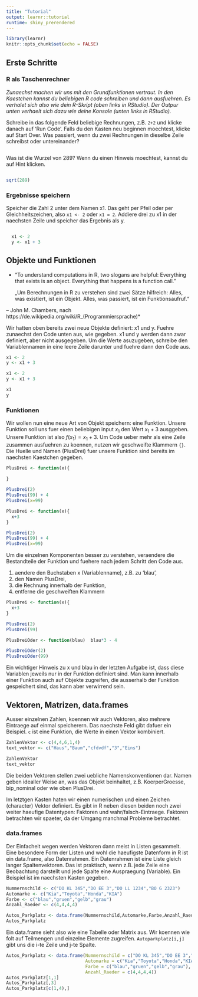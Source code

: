 ```yaml
---
title: "Tutorial"
output: learnr::tutorial
runtime: shiny_prerendered
---
```


```r
library(learnr)
knitr::opts_chunk$set(echo = FALSE)
```


##  Erste Schritte

### R als Taschenrechner

*Zunaechst machen wir uns mit den Grundfunktionen vertraut. In den Kaestchen kannst du beliebigen R code schreiben und dann ausfuehren. Es verhalet sich also wie dein R-Skript (oben links in RStudio). Der Outpur unten verhaelt sich dazu wie deine Konsole (unten links in RStudio).*

Schreibe in das folgende Feld beliebige Rechnungen, z.B. `2+2` und klicke danach auf 'Run Code'. Falls du den Kasten neu beginnen moechtest, klicke auf Start Over. Was passiert, wenn du zwei Rechnungen in dieselbe Zeile schreibst oder untereinander?

```r

```

Was ist die Wurzel von 289? Wenn du einen Hinweis moechtest, kannst du auf Hint klicken. 

```r

```

```r
sqrt(289)
```

### Ergebnisse speichern

Speicher die Zahl 2 unter dem Namen x1. Das geht per Pfeil oder per Gleichheitszeichen, also `x1 <- 2` oder `x1 = 2`. Addiere drei zu  x1 in der naechsten Zeile und speicher das Ergebnis als y.


```r

```

```r
  x1 <- 2
  y <- x1 + 3
```


## Objekte und Funktionen

* “To understand computations in R, two slogans are helpful: Everything that exists is an object. Everything that happens is a function call.”

    „Um Berechnungen in R zu verstehen sind zwei Sätze hilfreich: Alles, was existiert, ist ein Objekt. Alles, was passiert, ist ein Funktionsaufruf.“

– John M. Chambers, nach https://de.wikipedia.org/wiki/R_(Programmiersprache)*

Wir hatten oben bereits zwei neue Objekte definiert: x1 und y. Fuehre zunaechst den Code unten aus, wie gegeben. x1 und y werden dann zwar definiert, aber nicht ausgegeben. Um die Werte asuzugeben, schreibe den Variablennamen in eine leere Zeile darunter und fuehre dann den Code aus.

```r
x1 <- 2
y <- x1 + 3
```

```r
x1 <- 2
y <- x1 + 3

x1
y
```

### Funktionen

Wir wollen nun eine neue Art von Objekt speichern: eine Funktion. Unsere Funktion soll uns fuer einen beliebigen input $x_1$ den Wert $x_1+3$ ausggeben. Unsere Funktion ist also $f(x_1)=x_1+3$. Um Code ueber mehr als eine Zeile zusammen ausfuehren zu koennen, nutzen wir geschweifte Klammern `{}`. Die Huelle und Namen (PlusDrei) fuer unsere Funktion sind bereits im naechsten Kaestchen gegeben.


```r
PlusDrei <- function(x){
  
}

PlusDrei(2)
PlusDrei(99) + 4
PlusDrei(x=99)
```

```r
PlusDrei <- function(x){
  x+3
}

PlusDrei(2)
PlusDrei(99) + 4
PlusDrei(x=99)
```

Um die einzelnen Komponenten besser zu verstehen, veraendere die Bestandteile der Funktion und fuehere nach jedem Schritt den Code aus.

1. aendere den Buchstaben x (Variablenname), z.B. zu 'blau',
2. den Namen PlusDrei, 
3. die Rechnung innerhalb der Funktion,
4. entferne die geschweiften Klammern

```r
PlusDrei <- function(x){
  x+3
}

PlusDrei(2)
PlusDrei(99)
```

```r
PlusDreiOder <- function(blau)  blau*3 - 4

PlusDreiOder(2)
PlusDreiOder(99)
```

Ein wichtiger Hinweis zu x und blau in der letzten Aufgabe ist, dass diese Variablen jeweils nur in der Funktion definiert sind. Man kann innerhalb einer Funktion auch auf Objekte zugreifen, die ausserhalb der Funktion gespeichert sind, das kann aber verwirrend sein.

## Vektoren, Matrizen, data.frames

Ausser einzelnen Zahlen, koennen wir auch Vektoren, also mehrere Eintraege auf einmal speicherern. Das naechste Feld gibt dafuer ein Beispiel. `c` ist eine Funktion, die Werte in einen Vektor kombiniert.

```r
ZahlenVektor <- c(4,4,6,1,4)
text_vektor <- c("Haus","Baum","cfdvdf","3","Eins")

ZahlenVektor
text_vektor
```

Die beiden Vektoren stellen zwei uebliche Namenskonventionen dar. Namen geben idealler Weise an, was das Objekt beinhaltet, z.B. KoerperGroesse, bip_nominal oder wie oben PlusDrei.

Im letztgen Kasten haten wir einen numerischen und einen Zeichen (character) Vektor definiert. Es gibt in R neben diesen beiden noch zwei weiter haeufige Datentypen: Faktoren und wahr/falsch-Eintraege. Faktoren betrachten wir spaeter, da der Umgang manchmal Probleme betrachtet.

### data.frames

Der Einfacheit wegen werden Vektoren dann meist in Listen gesammelt. Eine besondere Form der Listen und wohl die haeufigste Datenform in R ist ein data.frame, also Datenrahmen. Ein Datenrahmen ist eine Liste gleich langer Spaltenvektoren. Das ist praktisch, wenn z.B. jede Zeile eine Beobachtung darstellt und jede Spalte eine Auspraegung (Variable). Ein Beispiel ist im naechsten Kasten gegeben.

```r
Nummernschild <- c("DO KL 345","DO EE 3","DO LL 1234","BO G 2323")
Automarke <- c("Kia","Toyota","Honda","KIA")
Farbe <- c("blau","gruen","gelb","grau")
Anzahl_Raeder <- c(4,4,4,4)

Autos_Parkplatz <- data.frame(Nummernschild,Automarke,Farbe,Anzahl_Raeder)
Autos_Parkplatz

```

Ein data.frame sieht also wie eine Tabelle oder Matrix aus. Wir koennen wie folt auf Teilmengen und einzelne Elemente zugreifen. `Autoparkplatz[i,j]` gibt uns die i-te Zeile und j-te Spalte.

```r
Autos_Parkplatz <- data.frame(Nummernschild = c("DO KL 345","DO EE 3","DO LL 1234","BO G 2323"),
                              Automarke = c("Kia","Toyota","Honda","KIA"),
                              Farbe = c("blau","gruen","gelb","grau"),
                              Anzahl_Raeder = c(4,4,4,4))
Autos_Parkplatz[1,1]
Autos_Parkplatz[,3]
Autos_Parkplatz[c(1,4),]

```


